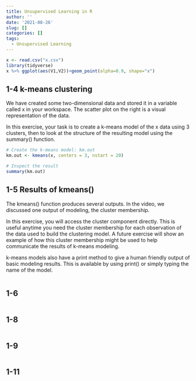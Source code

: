 ```yaml
---
title: Unsupervised Learning in R
author: ''
date: '2021-08-26'
slug: []
categories: []
tags:
  - Unsupervised Learning
---
```


```r
x <- read.csv("x.csv")
library(tidyverse)
x %>% ggplot(aes(V1,V2))+geom_point(alpha=0.9, shape="x")
```

## 1-4 k-means clustering

We have created some two-dimensional data and stored it in a variable called x in your workspace. The scatter plot on the right is a visual representation of the data.

In this exercise, your task is to create a k-means model of the x data using 3 clusters, then to look at the structure of the resulting model using the summary() function.

```r
# Create the k-means model: km.out
km.out <- kmeans(x, centers = 3, nstart = 20)

# Inspect the result
summary(km.out)
```

## 1-5 Results of kmeans()

The kmeans() function produces several outputs. In the video, we discussed one output of modeling, the cluster membership.

In this exercise, you will access the cluster component directly. This is useful anytime you need the cluster membership for each observation of the data used to build the clustering model. A future exercise will show an example of how this cluster membership might be used to help communicate the results of k-means modeling.

k-means models also have a print method to give a human friendly output of basic modeling results. This is available by using print() or simply typing the name of the model.

```r

```

## 1-6 

```r

```

## 1-8 

```r

```

## 1-9 

```r

```

## 1-11 

```r

```


